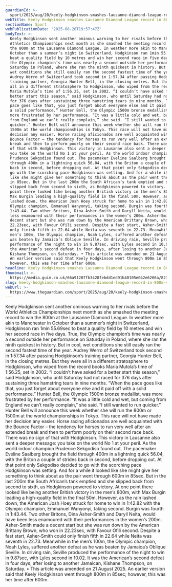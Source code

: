 ```yaml
---
guardianId: >-
  sport/2025/aug/20/keely-hodgkinson-smashes-lausanne-diamond-league-record-in-800m-victory
webTitle: Keely Hodgkinson smashes Lausanne Diamond League record in 800m victory
sectionName: Sport
webPublicationDate: '2025-08-20T19:57:47Z'
bodyText: >-
  Keely Hodgkinson sent another ominous warning to her rivals before the World
  Athletics Championships next month as she smashed the meeting record to win
  the 800m at the Lausanne Diamond League. In weather more akin to Manchester in
  October than a summer’s night in Switzerland, Hodgkinson ran 1min 55.69sec to
  beat a quality field by 10 metres and win her second race in five days. True,
  the Olympic champion’s time was nearly a second outside her performance on
  Saturday in Poland, where she ran the ninth quickest in history. But in cool,
  wet conditions she still easily ran the second fastest time of the year.
  Audrey Werro of Switzerland took second in 1:57.34 after passing Hodgkinson’s
  training partner, Georgia Hunter Bell, in the closing metres. But they were
  all in a different stratosphere to Hodgkinson, who wiped from the record books
  Maria Mutola’s time of 1:56.25, set in 2002. “I couldn’t have asked for a
  better start this season,” said Hodgkinson, who until Saturday had not raced
  for 376 days after sustaining three hamstring tears in nine months. “When the
  pace goes like that, you just forget about everyone else and it paid off with
  a solid performance.” Hunter Bell, the Olympic 1500m bronze medallist, was
  more frustrated by her performance. “It was a little cold and wet, but coming
  from England we can’t really complain,” she said. “I still wanted to run
  quicker.” Hunter Bell will announce this week whether she will run the 800m or
  1500m at the world championships in Tokyo. This race will not have made her
  decision any easier. Horse racing aficionados are well acquainted with the
  Bounce Factor – the tendency for horses to run very well after an extended
  break and then to perform poorly on their second race back. There was no sign
  of that with Hodgkinson. This victory in Lausanne also sent a deeper message:
  you take on the world No 1 at your peril. As the world indoor champion
  Prudence Sekgodiso found out. The pacemaker Eveline Saalberg brought the field
  through 400m in a lightning quick 56.04, with the Briton a couple of strides
  back in second, before dropping out. At that point only Sekgodiso decided to
  go with the scorching pace Hodgkinson was setting. And for a while it looked
  like she might give her something to think about as the pair went through 600m
  in 85sec. But in the last 200m the South African’s tank emptied and she
  slipped back from second to sixth, as Hodgkinson powered to victory. At one
  point there looked like being another British victory in the men’s 800m, with
  Max Burgin leading a high-quality field in the final 50m. However, as the rain
  lashed down, the American Josh Hoey struck for home to win in 1:42.82 with the
  Olympic champion, Emmanuel Wanyonyi, taking second. Burgin was fourth in
  1:43.44. Two other Britons, Dina Asher‑Smith and Daryll Neita, would have been
  less enamoured with their performances in the women’s 200m. Asher-Smith made a
  decent start but she was run down by the American Brittany Brown, who won in
  22.23sec, with Favour Ofili second. Despite a fast start, Asher-Smith could
  only finish fifth in 22.64 while Neita was seventh in 22.73. Meanwhile in the
  men’s 100m, the Olympic champion, Noah Lyles, suffered another defeat as he
  was beaten by Jamaica’s Oblique Seville. In driving rain, Seville produced the
  performance of the night to win in 9.87sec, with Lyles second in 10.02. It was
  the American’s second defeat in four days, after losing to another Jamaican,
  Kishane Thompson, on Saturday. • This article was amended on 21 August 2025.
  An earlier version said that Keely Hodgkinson went through 800m in 85sec;
  however, this was her time after 600m.
headline: Keely Hodgkinson smashes Lausanne Diamond League record in 800m victory
thumbnail: >-
  https://media.guim.co.uk/66a91207fb3428febdd1ed91b40105e042e6206a/823_107_4389_3509/500.jpg
slug: keely-hodgkinson-smashes-lausanne-diamond-league-record-in-800m-victory
webUrl: >-
  https://www.theguardian.com/sport/2025/aug/20/keely-hodgkinson-smashes-lausanne-diamond-league-record-in-800m-victory
---
```

Keely Hodgkinson sent another ominous warning to her rivals before the World Athletics Championships next month as she smashed the meeting record to win the 800m at the Lausanne Diamond League. In weather more akin to Manchester in October than a summer’s night in Switzerland, Hodgkinson ran 1min 55.69sec to beat a quality field by 10 metres and win her second race in five days. True, the Olympic champion’s time was nearly a second outside her performance on Saturday in Poland, where she ran the ninth quickest in history. But in cool, wet conditions she still easily ran the second fastest time of the year. Audrey Werro of Switzerland took second in 1:57.34 after passing Hodgkinson’s training partner, Georgia Hunter Bell, in the closing metres. But they were all in a different stratosphere to Hodgkinson, who wiped from the record books Maria Mutola’s time of 1:56.25, set in 2002. “I couldn’t have asked for a better start this season,” said Hodgkinson, who until Saturday had not raced for 376 days after sustaining three hamstring tears in nine months. “When the pace goes like that, you just forget about everyone else and it paid off with a solid performance.” Hunter Bell, the Olympic 1500m bronze medallist, was more frustrated by her performance. “It was a little cold and wet, but coming from England we can’t really complain,” she said. “I still wanted to run quicker.” Hunter Bell will announce this week whether she will run the 800m or 1500m at the world championships in Tokyo. This race will not have made her decision any easier. Horse racing aficionados are well acquainted with the Bounce Factor – the tendency for horses to run very well after an extended break and then to perform poorly on their second race back. There was no sign of that with Hodgkinson. This victory in Lausanne also sent a deeper message: you take on the world No 1 at your peril. As the world indoor champion Prudence Sekgodiso found out. The pacemaker Eveline Saalberg brought the field through 400m in a lightning quick 56.04, with the Briton a couple of strides back in second, before dropping out. At that point only Sekgodiso decided to go with the scorching pace Hodgkinson was setting. And for a while it looked like she might give her something to think about as the pair went through 600m in 85sec. But in the last 200m the South African’s tank emptied and she slipped back from second to sixth, as Hodgkinson powered to victory. At one point there looked like being another British victory in the men’s 800m, with Max Burgin leading a high-quality field in the final 50m. However, as the rain lashed down, the American Josh Hoey struck for home to win in 1:42.82 with the Olympic champion, Emmanuel Wanyonyi, taking second. Burgin was fourth in 1:43.44. Two other Britons, Dina Asher‑Smith and Daryll Neita, would have been less enamoured with their performances in the women’s 200m. Asher-Smith made a decent start but she was run down by the American Brittany Brown, who won in 22.23sec, with Favour Ofili second. Despite a fast start, Asher-Smith could only finish fifth in 22.64 while Neita was seventh in 22.73. Meanwhile in the men’s 100m, the Olympic champion, Noah Lyles, suffered another defeat as he was beaten by Jamaica’s Oblique Seville. In driving rain, Seville produced the performance of the night to win in 9.87sec, with Lyles second in 10.02. It was the American’s second defeat in four days, after losing to another Jamaican, Kishane Thompson, on Saturday. • This article was amended on 21 August 2025. An earlier version said that Keely Hodgkinson went through 800m in 85sec; however, this was her time after 600m.
